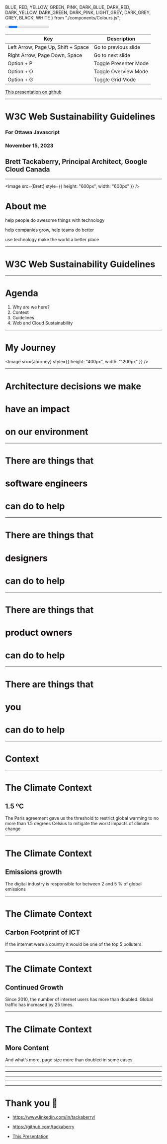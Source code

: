  BLUE,
  RED,
  YELLOW,
  GREEN,
  PINK,
  DARK_BLUE,
  DARK_RED,
  DARK_YELLOW,
  DARK_GREEN,
  DARK_PINK,
  LIGHT_GREY,
  DARK_GREY,
  GREY,
  BLACK,
  WHITE
} from "./components/Colours.js";



<Footer>

<Progress />

</Footer>

<Layout color={DARK_GREY}>

| Key                                | Description           |
| ---------------------------------- | --------------------- |
| Left Arrow, Page Up, Shift + Space | Go to previous slide  |
| Right Arrow, Page Down, Space      | Go to next slide      |
| Option + P                         | Toggle Presenter Mode |
| Option + O                         | Toggle Overview Mode  |
| Option + G                         | Toggle Grid Mode      |

[This presentation on github](https://github.com/tackaberry/ottawajs-w3c-web-sustainability-guidelines)

</Layout>

---

<Layout color={DARK_GREY}>

# W3C Web Sustainability Guidelines 

### For Ottawa Javascript

### November 15, 2023

## Brett Tackaberry, Principal Architect, Google Cloud Canada

</Layout>

---

<Layout color={DARK_BLUE}>

<Split>

<Image src={Brett} style={{ height: "600px", width: "600px" }} />


# About me 

help people do awesome things with technology

help companies grow, help teams do better

use technology make the world a better place

</Split>

</Layout>

---

<Layout color={DARK_GREEN}>

<div style={{width:"900px", fontColor:"white"}}>

# W3C Web Sustainability Guidelines 

</div>

</Layout>


---

<Layout image={BG2}>

# Agenda

1. Why are we here?
2. Context
3. Guidelines
4. Web and Cloud Sustainability


</Layout>

---


<Layout color={WHITE} light >

# <Icon name="conversion_path" /> My Journey 

<Image src={Journey} style={{ height: "400px", width: "1200px" }} />


</Layout>


---

<Layout color={DARK_BLUE} >

# Architecture decisions we make
# have an <Font color={YELLOW}>impact</Font>
# on our environment

</Layout>

---

<Layout color={DARK_BLUE} >

# There are things that 
# <Font color={YELLOW}>software engineers</Font>
# can do to help

</Layout>

---

<Layout color={DARK_BLUE} >

# There are things that 
# <Font color={YELLOW}>designers</Font>
# can do to help

</Layout>

---

<Layout color={DARK_BLUE} >

# There are things that 
# <Font color={YELLOW}>product owners</Font>
# can do to help

</Layout>

---

<Layout color={DARK_BLUE} >

# There are things that 
# <Font color={YELLOW}>you</Font>
# can do to help

</Layout>

---

<Layout color={BLACK} image={BG1} >

# Context

</Layout>


---

<Layout color={GREEN} >

# The Climate Context

## <Icon name="looks_one" /> 1.5 ºC

</Layout>

<Notes>

The Paris agreement gave us the threshold to restrict global warming to no more than 1.5 degrees Celsius to mitigate the worst impacts of climate change

</Notes>


---


<Layout color={BLUE} >

# The Climate Context

## <Icon name="looks_two" /> Emissions growth

</Layout>

<Notes>

The digital industry is responsible for between 2 and 5 % of global emissions	

</Notes>


---


<Layout color={RED} >

# The Climate Context

## <Icon name="looks_3" /> Carbon Footprint of ICT

</Layout>

<Notes>

If the internet were a country it would be one of the top 5 polluters.

</Notes>

---


<Layout color={DARK_YELLOW} >

# The Climate Context

## <Icon name="looks_4" /> Continued Growth 

</Layout>

<Notes>

Since 2010, the number of internet users has more than doubled. Global traffic has increased by 25 times. 

</Notes>

---


<Layout color={DARK_PINK} >

# The Climate Context

## <Icon name="looks_5" /> More Content

</Layout>

<Notes>

And what’s more, page size more than doubled in some cases. 

</Notes>



---
<Layout color={LIGHT_GREY} light >

</Layout>

---

<Layout color={GREEN} >

</Layout>


---

<Layout color={LIGHT_GREY} light >

</Layout>


---

<Layout color={LIGHT_GREY} light >

</Layout>

---

<Layout color="BLACK">

# Thank you 🙏

- https://www.linkedin.com/in/tackaberry/

- https://github.com/tackaberry

- [This Presentation](https://ottawajs-w3c-web-sustainability-guidelines.tackaberry.dev/)

</Layout>
